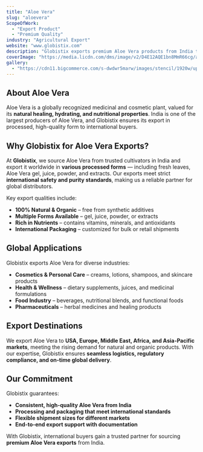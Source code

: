 ---
title: "Aloe Vera"
slug: "aloevera"
ScopeOfWork:
  - "Export Product"
  - "Premium Quality"
industry: "Agricultural Export"
website: "www.globistix.com"
description: "Globistix exports premium Aloe Vera products from India to global markets, ensuring natural quality, international-standard processing, and reliable delivery."
coverImage: "https://media.licdn.com/dms/image/v2/D4E12AQE1bn8MmR66cg/article-inline_image-shrink_1000_1488/article-inline_image-shrink_1000_1488/0/1696476501956?e=1759968000&v=beta&t=SG-wYOGWmKe-kY7h9WxKbDQoW0a9Oi18Q00G_VxxZ6A"
gallery:
  - "https://cdn11.bigcommerce.com/s-dwdwr5marw/images/stencil/1920w/uploaded_images/aloe-vera-blog.jpg?t=1623355703"
---

## About Aloe Vera

Aloe Vera is a globally recognized medicinal and cosmetic plant, valued for its **natural healing, hydrating, and nutritional properties**. India is one of the largest producers of Aloe Vera, and Globistix ensures its export in processed, high-quality form to international buyers.

## Why Globistix for Aloe Vera Exports?

At **Globistix**, we source Aloe Vera from trusted cultivators in India and export it worldwide in **various processed forms** — including fresh leaves, Aloe Vera gel, juice, powder, and extracts. Our exports meet strict **international safety and purity standards**, making us a reliable partner for global distributors.  

Key export qualities include:
- **100% Natural & Organic** – free from synthetic additives  
- **Multiple Forms Available** – gel, juice, powder, or extracts  
- **Rich in Nutrients** – contains vitamins, minerals, and antioxidants  
- **International Packaging** – customized for bulk or retail shipments  

## Global Applications

Globistix exports Aloe Vera for diverse industries:
- **Cosmetics & Personal Care** – creams, lotions, shampoos, and skincare products  
- **Health & Wellness** – dietary supplements, juices, and medicinal formulations  
- **Food Industry** – beverages, nutritional blends, and functional foods  
- **Pharmaceuticals** – herbal medicines and healing products  

## Export Destinations

We export Aloe Vera to **USA, Europe, Middle East, Africa, and Asia-Pacific markets**, meeting the rising demand for natural and organic products. With our expertise, Globistix ensures **seamless logistics, regulatory compliance, and on-time global delivery**.  

## Our Commitment

Globistix guarantees:
- **Consistent, high-quality Aloe Vera from India**  
- **Processing and packaging that meet international standards**  
- **Flexible shipment sizes for different markets**  
- **End-to-end export support with documentation**  

With Globistix, international buyers gain a trusted partner for sourcing **premium Aloe Vera exports** from India.  

